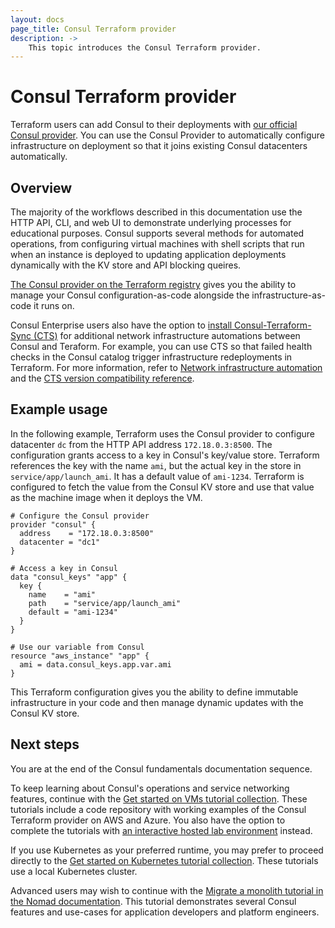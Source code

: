 ```yaml
---
layout: docs
page_title: Consul Terraform provider
description: ->
    This topic introduces the Consul Terraform provider.
---
```


# Consul Terraform provider

Terraform users can add Consul to their deployments with [our official Consul provider](https://registry.terraform.io/providers/hashicorp/consul/latest/docs). You can use the Consul Provider to automatically configure infrastructure on deployment so that it joins existing Consul datacenters automatically.

## Overview

The majority of the workflows described in this documentation use the HTTP API, CLI, and web UI to demonstrate underlying processes for educational purposes. Consul supports several methods for automated operations, from configuring virtual machines with shell scripts that run when an instance is deployed to updating application deployments dynamically with the KV store and API blocking queires.

[The Consul provider on the Terraform registry](https://registry.terraform.io/providers/hashicorp/consul/latest/docs) gives you the ability to manage your Consul configuration-as-code alongside the infrastructure-as-code it runs on.

Consul Enterprise users also have the option to [install Consul-Terraform-Sync (CTS)](/consul/docs/automate/infrastructure/install) for additional network infrastructure automations between Consul and Teraform. For example, you can use CTS so that failed health checks in the Consul catalog trigger infrastructure redeployments in Terraform. For more information, refer to [Network infrastructure automation](/consul/docs/automate/infrastructure) and the [CTS version compatibility reference](/consul/docs/reference/cts/compatibility).

## Example usage

In the following example, Terraform uses the Consul provider to configure datacenter `dc` from the HTTP API address `172.18.0.3:8500`. The configuration grants access to a key in Consul's key/value store. Terraform references the key with the name `ami`, but the actual key in the store in `service/app/launch_ami`. It has a default value of `ami-1234`. Terraform is configured to fetch the value from the Consul KV store and use that value as the machine image when it deploys the VM. 

```hcl
# Configure the Consul provider
provider "consul" {
  address    = "172.18.0.3:8500"
  datacenter = "dc1"
}

# Access a key in Consul
data "consul_keys" "app" {
  key {
    name    = "ami"
    path    = "service/app/launch_ami"
    default = "ami-1234"
  }
}

# Use our variable from Consul
resource "aws_instance" "app" {
  ami = data.consul_keys.app.var.ami
}
```

This Terraform configuration gives you the ability to define immutable infrastructure in your code and then manage dynamic updates with the Consul KV store.

## Next steps

You are at the end of the Consul fundamentals documentation sequence.

To keep learning about Consul's operations and service networking features, continue with the [Get started on VMs tutorial collection](/consul/tutorials/get-started-vms). These tutorials include a code repository with working examples of the Consul Terraform provider on AWS and Azure. You also have the option to complete the tutorials with [an interactive hosted lab environment](/consul/tutorials/get-started-vms/virtual-machine-gs-deploy?variants=consul-workflow%3Alab) instead.

If you use Kubernetes as your preferred runtime, you may prefer to proceed directly to the [Get started on Kubernetes tutorial collection](/consul/tutorials/get-started-kubernetes). These tutorials use a local Kubernetes cluster.

Advanced users may wish to continue with the [Migrate a monolith tutorial in the Nomad documentation](/nomad/tutorials/migrate-monolith/monolith-migration-overview). This tutorial demonstrates several Consul features and use-cases for application developers and platform engineers.